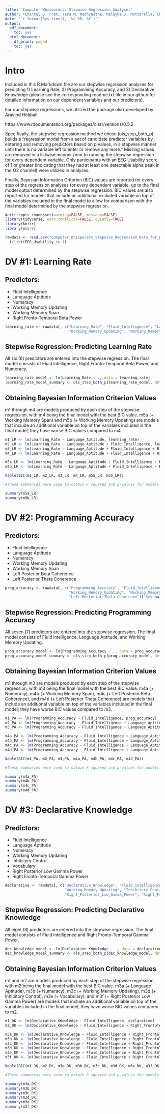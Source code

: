 ---
title: 'Computer Whisperers: Stepwise Regression Analyses'
author: "Chantel S. Prat, Tara M. Madhyastha, Malayka J. Mottarella, Chu-Hsuan Kuo"
date: "`r format(Sys.time(), '%d %B, %Y')`"
output:
  pdf_document:
    toc: yes
  html_document:
    df_print: paged
    toc: yes
---

\pagebreak

# Intro

Included in this R Markdown file are our stepwise regression analyses for predicting 1) Learning Rate, 2) Programming Accuracy, and 3) Declarative Knowledge (please see the corresponding readme.txt file in our github for detailed information on our dependent variables and our predictors). 

For our stepwise regressions, we utilized the package olsrr developed by Aravind Hebbali.

https://www.rdocumentation.org/packages/olsrr/versions/0.5.2

Specifically, the stepwise regression method we chose (ols_step_both_p) builds a "regression model from a set of candidate predictor variables by entering and removing predictors based on p values, in a stepwise manner until there is no variable left to enter or remove any more." Missing values are removed in a listwise manner prior to running the stepwise regression for every dependent variable. Only participants with an EEG Usability score of 1 or greater (indicating that they had at least one detectable alpha peak in the O2 channel) were utilized in analyses.

Finally, Bayesian Information Criterion (BIC) values are reported for every step of the regression analyses for every dependent variable, up to the final model output determined by the stepwise regression. BIC values are also reported for models that include an additional excluded variable on top of the variables included in the final model to allow for comparison with the final model determined by the stepwise regression.

```{r setup, include=FALSE}
knitr::opts_chunk$set(warning=FALSE, message=FALSE)
library(tidyverse, warn.conflicts=FALSE, quietly=TRUE)
library(knitr)
library(olsrr)

rawdata <- read.csv("Computer_Whisperers_Stepwise_Regression_Data_for_pub.csv") %>%
  filter(EEG_Usability >= 1)

```

\pagebreak

# DV #1: Learning Rate

## Predictors:

* Fluid Intelligence
* Language Aptitude
* Numeracy
* Working Memory Updating
* Working Memory Span
* Right Fronto-Temporal Beta Power

```{r, include=FALSE}

learning_rate <- rawdata[, c("Learning_Rate", "Fluid_Intelligence", "Language_Aptitude", "Numeracy", 
                             "Working_Memory_Updating", "Working_Memory_Span", "Right_FrontoTemporal_Beta_Power")] %>% na.omit()

```

## Stepwise Regression: Predicting Learning Rate

All six (6) predictors are entered into the stepwise regression. The final model consists of Fluid Intelligence, Right Fronto-Temporal Beta Power, and Numeracy.

```{r, echo=FALSE}

learning_rate_model <- lm(Learning_Rate ~ ., data = learning_rate)
learning_rate_model_summary <- ols_step_both_p(learning_rate_model, details = T)

```

## Obtaining Bayesian Information Criterion Values

m1 through m4 are models produced by each step of the stepwise regression, with m4 being the final model with the best BIC value. m5a (+ Working Memory Span) and m5b (+ Working Memory Updating) are models that include an additional variable on top of the variables included in the final model; they have worse BIC values compared to m4.

```{r, echo=FALSE}

m1_LR <- lm(Learning_Rate ~ Language_Aptitude, learning_rate)
m2_LR <- lm(Learning_Rate ~ Language_Aptitude + Fluid_Intelligence, learning_rate)
m3_LR <- lm(Learning_Rate ~ Language_Aptitude + Fluid_Intelligence + Right_FrontoTemporal_Beta_Power, learning_rate)
m4_LR <- lm(Learning_Rate ~ Language_Aptitude + Fluid_Intelligence + Right_FrontoTemporal_Beta_Power + Numeracy, learning_rate)

m5a_LR <- lm(Learning_Rate ~ Language_Aptitude + Fluid_Intelligence + Right_FrontoTemporal_Beta_Power + Numeracy + Working_Memory_Span, learning_rate)
m5b_LR <- lm(Learning_Rate ~ Language_Aptitude + Fluid_Intelligence + Right_FrontoTemporal_Beta_Power + Numeracy + Working_Memory_Updating, learning_rate)

kable(BIC(m1_LR, m2_LR, m3_LR, m4_LR, m5a_LR, m5b_LR))

```

```{r, include=FALSE}

#These summaries were used to obtain R squared and p-values for models m5a and m5b.

summary(m5a_LR)
summary(m5b_LR)

```

\pagebreak

# DV #2: Programming Accuracy

## Predictors:

* Fluid Intelligence
* Language Aptitude
* Numeracy 
* Working Memory Updating 
* Working Memory Span
* Left Posterior Beta Coherence
* Left Posterior Theta Coherence

```{r, include=FALSE}

prog_accuracy <- rawdata[, c("Programming_Accuracy", "Fluid_Intelligence", "Language_Aptitude", "Numeracy",
                             "Working_Memory_Updating", "Working_Memory_Span", "Left_Posterior_Beta_Coherence",
                             "Left_Posterior_Theta_Coherence")] %>% na.omit()

```

## Stepwise Regression: Predicting Programming Accuracy

All seven (7) predictors are entered into the stepwise regression. The final model consists of Fluid Intelligence, Language Aptitude, and Working Memory Updating.

```{r, echo=FALSE}

prog_accuracy_model <- lm(Programming_Accuracy ~ ., data = prog_accuracy)
prog_accuracy_model_summary <- ols_step_both_p(prog_accuracy_model, details = T)

```

## Obtaining Bayesian Information Criterion Values

m1 through m3 are models produced by each step of the stepwise regression, with m3 being the final model with the best BIC value. m4a (+ Numeracy), m4b (+ Working Memory Span), m4c (+ Left Posterior Beta Coherence), and m4d (+ Left Posterior Theta Coherence) are models that include an additional variable on top of the variables included in the final model; they have worse BIC values compared to m3.

```{r, echo=FALSE}

m1_PA <- lm(Programming_Accuracy ~ Fluid_Intelligence, prog_accuracy)
m2_PA <- lm(Programming_Accuracy ~ Fluid_Intelligence + Language_Aptitude, prog_accuracy)
m3_PA <- lm(Programming_Accuracy ~ Fluid_Intelligence + Language_Aptitude + Working_Memory_Updating, prog_accuracy)

m4a_PA <- lm(Programming_Accuracy ~ Fluid_Intelligence + Language_Aptitude + Working_Memory_Updating + Numeracy, prog_accuracy)
m4b_PA <- lm(Programming_Accuracy ~ Fluid_Intelligence + Language_Aptitude + Working_Memory_Updating + Working_Memory_Span, prog_accuracy)
m4c_PA <- lm(Programming_Accuracy ~ Fluid_Intelligence + Language_Aptitude + Working_Memory_Updating + Left_Posterior_Beta_Coherence, prog_accuracy)
m4d_PA <- lm(Programming_Accuracy ~ Fluid_Intelligence + Language_Aptitude + Working_Memory_Updating + Left_Posterior_Theta_Coherence, prog_accuracy)

kable(BIC(m1_PA, m2_PA, m3_PA, m4a_PA, m4b_PA, m4c_PA, m4d_PA))

```

```{r, include=FALSE}

#These summaries were used to obtain R squared and p-values for models m4a through m4d.

summary(m4a_PA)
summary(m4b_PA)
summary(m4c_PA)
summary(m4d_PA)

```

\pagebreak

# DV #3: Declarative Knowledge

## Predictors:

* Fluid Intelligence 
* Language Aptitude 
* Numeracy
* Working Memory Updating 
* Inhibitory Control 
* Vocabulary 
* Right Posterior Low Gamma Power
* Right Fronto-Temporal Gamma Power

```{r, include=FALSE}

declarative <- rawdata[, c("Declarative_Knowledge", "Fluid_Intelligence", "Language_Aptitude", "Numeracy",
                           "Working_Memory_Updating", "Inhibitory_Control", "Vocabulary", 
                           "Right_Posterior_Low_Gamma_Power", "Right_FrontoTemporal_Low_Gamma_Power")] %>% na.omit()

```

## Stepwise Regression: Predicting Declarative Knowledge

All eight (8) predictors are entered into the stepwise regression. The final model consists of Fluid Intelligence and Right Fronto-Temporal Gamma Power.

```{r, echo=FALSE}

dec_knowledge_model <- lm(Declarative_Knowledge ~ ., data = declarative)
dec_knowledge_model_summary <- ols_step_both_p(dec_knowledge_model, details = T)

```

## Obtaining Bayesian Information Criterion Values

m1 and m2 are models produced by each step of the stepwise regression, with m2 being the final model with the best BIC value. m3a (+ Language Aptitude), m3b (+ Numeracy), m3c (+ Working Memory Updating), m3d (+ Inhibitory Control), m3e (+ Vocabulary), and m3f (+ Right Posterior Low Gamma Power) are models that include an additional variable on top of the variables included in the final model; they have worse BIC values compared to m2.

```{r, echo=FALSE}

m1_DK <- lm(Declarative_Knowledge ~ Fluid_Intelligence, declarative)
m2_DK <- lm(Declarative_Knowledge ~ Fluid_Intelligence + Right_FrontoTemporal_Low_Gamma_Power, declarative)

m3a_DK <- lm(Declarative_Knowledge ~ Fluid_Intelligence + Right_FrontoTemporal_Low_Gamma_Power + Language_Aptitude, declarative)
m3b_DK <- lm(Declarative_Knowledge ~ Fluid_Intelligence + Right_FrontoTemporal_Low_Gamma_Power + Numeracy , declarative)
m3c_DK <- lm(Declarative_Knowledge ~ Fluid_Intelligence + Right_FrontoTemporal_Low_Gamma_Power + Working_Memory_Updating, declarative)
m3d_DK <- lm(Declarative_Knowledge ~ Fluid_Intelligence + Right_FrontoTemporal_Low_Gamma_Power + Inhibitory_Control, declarative)
m3e_DK <- lm(Declarative_Knowledge ~ Fluid_Intelligence + Right_FrontoTemporal_Low_Gamma_Power + Vocabulary, declarative)
m3f_DK <- lm(Declarative_Knowledge ~ Fluid_Intelligence + Right_FrontoTemporal_Low_Gamma_Power + Right_Posterior_Low_Gamma_Power, declarative)

kable(BIC(m1_DK, m2_DK, m3a_DK, m3b_DK, m3c_DK, m3d_DK, m3e_DK, m3f_DK))

```

```{r, include=FALSE}

#These summaries were used to obtain R squared and p-values for models m3a through m3f.

summary(m3a_DK)
summary(m3b_DK)
summary(m3c_DK)
summary(m3d_DK)
summary(m3e_DK)
summary(m3f_DK)

```
